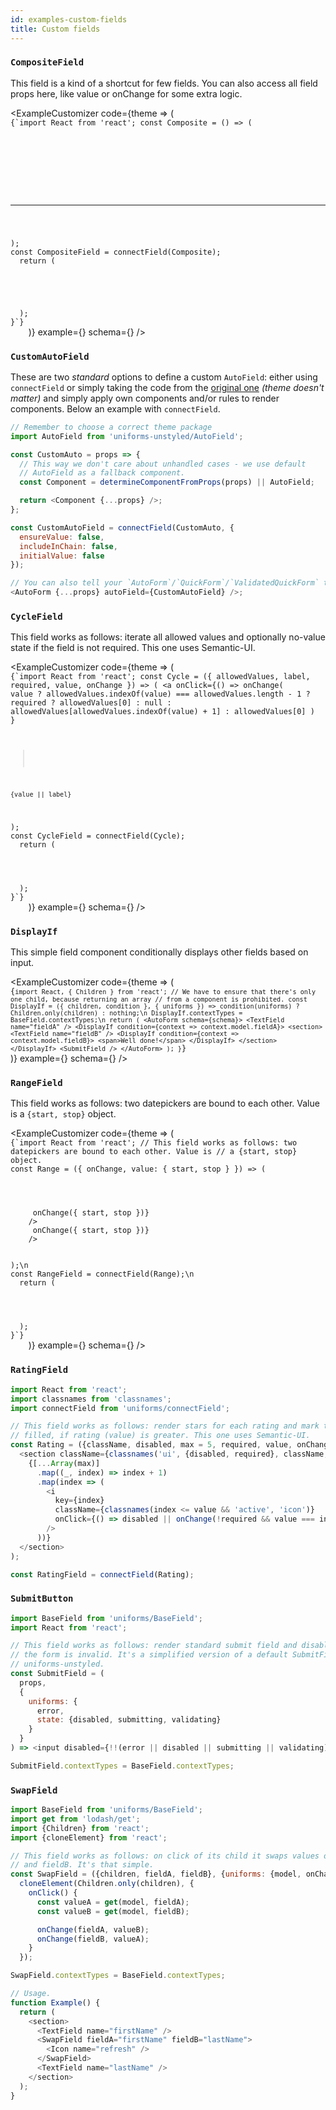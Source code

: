 ```yaml
---
id: examples-custom-fields
title: Custom fields
---
```







### `CompositeField`

This field is a kind of a shortcut for few fields. You can also access all
field props here, like value or onChange for some extra logic.

<ExampleCustomizer
  code={theme => (
    <Code language="js">
      {`import React from 'react';
const Composite = () => (
  <section>
    <AutoField name="firstName" />
    <AutoField name="lastName" />
    <AutoField name="workExperience" />
    <hr />
  </section>
);
const CompositeField = connectField(Composite);
  return (
    <AutoForm schema={schema}>
      <CompositeField name="personA" />
      <CompositeField name="personB" />
      <SubmitField />
    </AutoForm>
  );
}`}
    </Code>
  )}
  example={<ExamplesCompositeField />}
  schema={<CompositeFieldSchema />}
/>

### `CustomAutoField`

These are two _standard_ options to define a custom `AutoField`: either using `connectField` or simply taking the code from the [original one](https://github.com/vazco/uniforms/blob/master/packages/uniforms-unstyled/src/AutoField.js#L14-L47) _(theme doesn't matter)_ and simply apply own components and/or rules to render components. Below an example with `connectField`.

```js
// Remember to choose a correct theme package
import AutoField from 'uniforms-unstyled/AutoField';

const CustomAuto = props => {
  // This way we don't care about unhandled cases - we use default
  // AutoField as a fallback component.
  const Component = determineComponentFromProps(props) || AutoField;

  return <Component {...props} />;
};

const CustomAutoField = connectField(CustomAuto, {
  ensureValue: false,
  includeInChain: false,
  initialValue: false
});

// You can also tell your `AutoForm`/`QuickForm`/`ValidatedQuickForm` to use it.
<AutoForm {...props} autoField={CustomAutoField} />;
```

### `CycleField`

This field works as follows: iterate all allowed values and optionally no-value
state if the field is not required. This one uses Semantic-UI.

<ExampleCustomizer
  code={theme => (
    <Code language="js">
      {`import React from 'react';
const Cycle = ({ allowedValues, label, required, value, onChange }) => (
  <a
    onClick={() =>
      onChange(
        value
          ? allowedValues.indexOf(value) === allowedValues.length - 1
            ? required
              ? allowedValues[0]
              : null
            : allowedValues[allowedValues.indexOf(value) + 1]
          : allowedValues[0]
      )
    }
  >
    {value || label}
  </a>
);
const CycleField = connectField(Cycle);
  return (
    <AutoForm schema={schema}>
      <CycleField name="cycle" allowedValues={['One', 'Two', 'Three']} />
      <SubmitField />
    </AutoForm>
  );
}`}
    </Code>
  )}
  example={<ExamplesCycleField />}
  schema={<CycleFieldSchema />}
/>

### `DisplayIf`

This simple field component conditionally displays other fields based on input.

<ExampleCustomizer
  code={theme => (
    <Code language="js">
      {`import React, { Children } from 'react';
// We have to ensure that there's only one child, because returning an array
// from a component is prohibited.
const DisplayIf = ({ children, condition }, { uniforms }) =>
  condition(uniforms) ? Children.only(children) : nothing;\n
DisplayIf.contextTypes = BaseField.contextTypes;\n
  return (
    <AutoForm schema={schema}>
      <TextField name="fieldA" />
      <DisplayIf condition={context => context.model.fieldA}>
        <section>
          <TextField name="fieldB" />
          <DisplayIf condition={context => context.model.fieldB}>
            <span>Well done!</span>
          </DisplayIf>
        </section>
      </DisplayIf>
      <SubmitField />
    </AutoForm>
  );
}`}
    </Code>
  )}
  example={<ExamplesDisplayIfField />}
  schema={<DisplayIfFieldSchema />}
/>

### `RangeField`

This field works as follows: two datepickers are bound to each other.
Value is a `{start, stop}` object.

<ExampleCustomizer
  code={theme => (
    <Code language="js">
      {`import React from 'react';
// This field works as follows: two datepickers are bound to each other. Value is
// a {start, stop} object.
const Range = ({ onChange, value: { start, stop } }) => (
  <section>
    <DateField
      name="start"
      max={stop}
      value={start}
      onChange={start => onChange({ start, stop })}
    />
    <DateField
      name="stop"
      min={start}
      value={stop}
      onChange={stop => onChange({ start, stop })}
    />
  </section>
);\n
const RangeField = connectField(Range);\n
  return (
    <AutoForm schema={schema}>
      <RangeField name="range" />
      <SubmitField />
    </AutoForm>
  );
}`}
    </Code>
  )}
  example={<ExamplesRangeField />}
  schema={<RangeFieldSchema />}
/>

### `RatingField`

```js
import React from 'react';
import classnames from 'classnames';
import connectField from 'uniforms/connectField';

// This field works as follows: render stars for each rating and mark them as
// filled, if rating (value) is greater. This one uses Semantic-UI.
const Rating = ({className, disabled, max = 5, required, value, onChange}) => (
  <section className={classnames('ui', {disabled, required}, className, 'rating')}>
    {[...Array(max)]
      .map((_, index) => index + 1)
      .map(index => (
        <i
          key={index}
          className={classnames(index <= value && 'active', 'icon')}
          onClick={() => disabled || onChange(!required && value === index ? null : index)}
        />
      ))}
  </section>
);

const RatingField = connectField(Rating);
```

### `SubmitButton`

```js
import BaseField from 'uniforms/BaseField';
import React from 'react';

// This field works as follows: render standard submit field and disable it, when
// the form is invalid. It's a simplified version of a default SubmitField from
// uniforms-unstyled.
const SubmitField = (
  props,
  {
    uniforms: {
      error,
      state: {disabled, submitting, validating}
    }
  }
) => <input disabled={!!(error || disabled || submitting || validating)} type="submit" />;

SubmitField.contextTypes = BaseField.contextTypes;
```

### `SwapField`

```js
import BaseField from 'uniforms/BaseField';
import get from 'lodash/get';
import {Children} from 'react';
import {cloneElement} from 'react';

// This field works as follows: on click of its child it swaps values of fieldA
// and fieldB. It's that simple.
const SwapField = ({children, fieldA, fieldB}, {uniforms: {model, onChange}}) =>
  cloneElement(Children.only(children), {
    onClick() {
      const valueA = get(model, fieldA);
      const valueB = get(model, fieldB);

      onChange(fieldA, valueB);
      onChange(fieldB, valueA);
    }
  });

SwapField.contextTypes = BaseField.contextTypes;

// Usage.
function Example() {
  return (
    <section>
      <TextField name="firstName" />
      <SwapField fieldA="firstName" fieldB="lastName">
        <Icon name="refresh" />
      </SwapField>
      <TextField name="lastName" />
    </section>
  );
}
```
